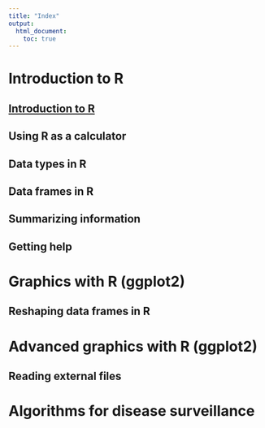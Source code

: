 ```yaml
---
title: "Index"
output:
  html_document:
    toc: true
---
```


<!--
%\VignetteEngine{knitr::rmarkdown}
%\VignetteIndexEntry{Index}
-->


# Introduction to R

## [Introduction to R](intro.html)
## Using R as a calculator
## Data types in R
## Data frames in R
## Summarizing information
## Getting help



# Graphics with R (ggplot2)

## Reshaping data frames in R



# Advanced graphics with R (ggplot2)

## Reading external files




# Algorithms for disease surveillance
